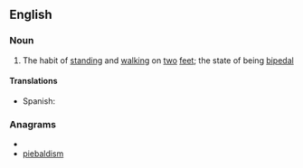 ==English==

===Noun===
{{wikipedia}}
{{en-noun|-}}

# The habit of [[standing]] and [[walking]] on [[two]] [[feet]]; the state of being [[bipedal]]

====Translations====
{{trans-top|habit of standing and walking on two feet}}
*Spanish: {{t|es|bipedismo|m}}
{{trans-mid}}
{{trans-bottom}}

===Anagrams===
* {{alphagram|abdeiilmps}}
* [[piebaldism#English|piebaldism]]